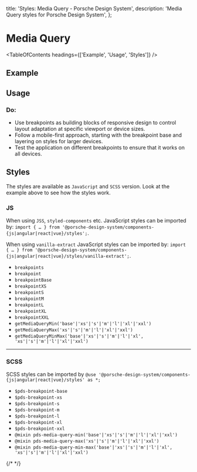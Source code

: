 
  title: 'Styles: Media Query - Porsche Design System',
  description: 'Media Query styles for Porsche Design System',
};

# Media Query

<TableOfContents headings={['Example', 'Usage', 'Styles']} />

## Example

<ComponentExample
  codeSample={stylesMediaQueryExample}
  disableOpenInStackblitz={true}
  fixedBackgroundColor={themeLightBackgroundBase}
/>

## Usage

### Do:

- Use breakpoints as building blocks of responsive design to control layout adaptation at specific viewport or device
  sizes.
- Follow a mobile-first approach, starting with the breakpoint base and layering on styles for larger devices.
- Test the application on different breakpoints to ensure that it works on all devices.

## Styles

The styles are available as `JavaScript` and `SCSS` version. Look at the example above to see how the styles work.

### JS

When using `JSS`, `styled-components` etc. JavaScript styles can be imported by:
`import { … } from '@porsche-design-system/components-{js|angular|react|vue}/styles';`.

When using `vanilla-extract` JavaScript styles can be imported by:
`import { … } from '@porsche-design-system/components-{js|angular|react|vue}/styles/vanilla-extract';`.

- `breakpoints`
- `breakpoint`
- `breakpointBase`
- `breakpointXS`
- `breakpointS`
- `breakpointM`
- `breakpointL`
- `breakpointXL`
- `breakpointXXL`
- `getMediaQueryMin('base'|'xs'|'s'|'m'|'l'|'xl'|'xxl')`
- `getMediaQueryMax('xs'|'s'|'m'|'l'|'xl'|'xxl')`
- `getMediaQueryMinMax('base'|'xs'|'s'|'m'|'l'|'xl', 'xs'|'s'|'m'|'l'|'xl'|'xxl')`

---

### SCSS

SCSS styles can be imported by `@use '@porsche-design-system/components-{js|angular|react|vue}/styles' as *;`

- `$pds-breakpoint-base`
- `$pds-breakpoint-xs`
- `$pds-breakpoint-s`
- `$pds-breakpoint-m`
- `$pds-breakpoint-l`
- `$pds-breakpoint-xl`
- `$pds-breakpoint-xxl`
- `@mixin pds-media-query-min('base'|'xs'|'s'|'m'|'l'|'xl'|'xxl')`
- `@mixin pds-media-query-max('xs'|'s'|'m'|'l'|'xl'|'xxl')`
- `@mixin pds-media-query-min-max('base'|'xs'|'s'|'m'|'l'|'xl', 'xs'|'s'|'m'|'l'|'xl'|'xxl')`

{/\* <script lang="ts"> import Vue from 'vue'; import Component from 'vue-class-component'; import {
getStylesMediaQueryCodeSamples } from '@porsche-design-system/shared'; import { adjustSelectedFramework } from
'@/utils'; import ExampleStylesMediaQuery from '@/pages/patterns/styles/example-media-query.vue';

@Component({ components: { ExampleStylesMediaQuery }, }) export default class Code extends Vue { codeExample =
getStylesMediaQueryCodeSamples();

public mounted(): void { adjustSelectedFramework(this.codeExample); } }

</script> */}
